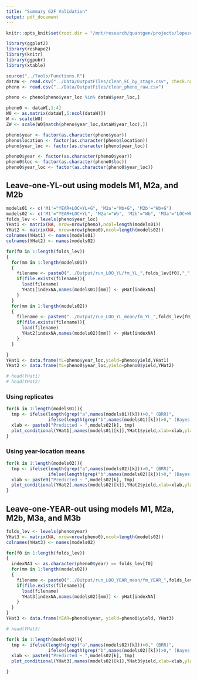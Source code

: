 ```yaml
---
title: "Summary G2F Validation"
output: pdf_document
---
```


```r
knitr::opts_knit$set(root.dir = "/mnt/research/quantgen/projects/lopezcru/G2F_RESOURCES/Rcode")

library(ggplot2)
library(reshape2)
library(knitr)
library(ggpubr)
library(xtable)

source("../Tools/Functions.R")
dataW <- read.csv("../Data/OutputFiles/clean_EC_by_stage.csv", check.names=F)
pheno <- read.csv("../Data/OutputFiles/clean_pheno_raw.csv")

pheno <- pheno[pheno$year_loc %in% dataW$year_loc,]

pheno0 <- dataW[,1:4]
W0 <- as.matrix(dataW[,5:ncol(dataW)])
W <- scale(W0)
ZW <- scale(W0[match(pheno$year_loc,dataW$year_loc),])

pheno$year <- factor(as.character(pheno$year))
pheno$location <- factor(as.character(pheno$location))
pheno$year_loc <- factor(as.character(pheno$year_loc))

pheno0$year <- factor(as.character(pheno0$year))
pheno0$loc <- factor(as.character(pheno0$loc))
pheno0$year_loc <- factor(as.character(pheno0$year_loc))

```

## Leave-one-YL-out using models M1, M2a, and M2b

```r
models01 <- c('M1'="YEAR+LOC+YL+G", 'M2a'="Wb+G", 'M2b'="Wb+G")
models02 <- c('M1'="YEAR+LOC+YL", 'M2a'="Wb", 'M2b'="Wb", 'M3a'="LOC+Wb", 'M3b'="LOC+Wb")
folds_lev <- levels(pheno$year_loc)
YHat1 <- matrix(NA, nrow=nrow(pheno),ncol=length(models01))
YHat2 <- matrix(NA, nrow=nrow(pheno0),ncol=length(models02))
colnames(YHat1) <- names(models01)
colnames(YHat2) <- names(models02)

for(f0 in 1:length(folds_lev))
{
  for(mm in 1:length(models01))
  {
    filename <- paste0("../Output/run_LOO_YL/fm_YL_",folds_lev[f0],"_",names(models01)[mm],".RData")
    if(file.exists(filename)){
      load(filename)
      YHat1[indexNA,names(models01)[mm]] <- yHat[indexNA]
    }
  }
  for(mm in 1:length(models02))
  {
    filename <- paste0("../Output/run_LOO_YL_mean/fm_YL_",folds_lev[f0],"_",names(models02)[mm],".RData")
    if(file.exists(filename)){
      load(filename)
      YHat2[indexNA,names(models02)[mm]] <- yHat[indexNA]
    }
  }

}
YHat1 <- data.frame(YL=pheno$year_loc,yield=pheno$yield,YHat1)
YHat2 <- data.frame(YL=pheno0$year_loc,yield=pheno0$yield,YHat2)

# head(YHat1)
# head(YHat2)
```

### Using replicates
```r
for(k in 1:length(models01)){
  tmp <- ifelse(length(grep("a",names(models01)[k]))>0," (BRR)",
                ifelse(length(grep("b",names(models01)[k]))>0," (Bayes-C)",""))
  xlab <- paste0("Predicted ~ ",models02[k], tmp)
  plot_conditional(YHat1[,names(models01)[k]],YHat1$yield,xlab=xlab,ylab="Observed",cex=0.5)
}

```

### Using year-location means
```r
for(k in 1:length(models02)){
  tmp <- ifelse(length(grep("a",names(models02)[k]))>0," (BRR)",
                ifelse(length(grep("b",names(models02)[k]))>0," (Bayes-C)",""))
  xlab <- paste0("Predicted ~ ",models02[k], tmp)
  plot_conditional(YHat2[,names(models02)[k]],YHat2$yield,xlab=xlab,ylab="Observed",cex=0.5)
}

```

## Leave-one-YEAR-out using models M1, M2a, M2b, M3a, and M3b

```r
folds_lev <- levels(pheno$year)
YHat3 <- matrix(NA, nrow=nrow(pheno0),ncol=length(models02))
colnames(YHat3) <- names(models02)

for(f0 in 1:length(folds_lev))
{
  indexNA1 <- as.character(pheno0$year) == folds_lev[f0]
  for(mm in 1:length(models02))
  {
    filename <- paste0("../Output/run_LOO_YEAR_mean/fm_YEAR_",folds_lev[f0],"_",names(models02)[mm],".RData")
    if(file.exists(filename)){
      load(filename)
      YHat3[indexNA,names(models02)[mm]] <- yHat[indexNA]
    }
  }
}
YHat3 <- data.frame(YEAR=pheno0$year, yield=pheno0$yield, YHat3)

# head(YHat3)
```

```r
for(k in 1:length(models02)){
  tmp <- ifelse(length(grep("a",names(models02)[k]))>0," (BRR)",
                ifelse(length(grep("b",names(models02)[k]))>0," (Bayes-C)",""))
  xlab <- paste0("Predicted ~ ",models02[k], tmp)
  plot_conditional(YHat3[,names(models02)[k]],YHat3$yield,xlab=xlab,ylab="Observed",cex=0.5)

}

```
